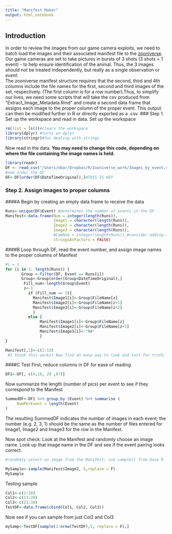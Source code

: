 ```yaml
---
title: "Manifest Maker"
output: html_notebook
---
```

## Introduction
In order to review the images from our game camera exploits, we need to batch load the images and their associated manifest file to the [zooniverse](http://www.zooniverse.org).  Our game cameras are set to take pictures in bursts of 3 shots (3 shots = 1 event) - to help ensure identification of the animal.  Thus, the 3 images should not be treated independently, but really as a single observation or *event*.  
The zooniverse manifest structure requires that the second, third and 4th columns include the file names for the first, second and third images of the set, respectively. (The first column is for a row number).Thus, to simplify our lives, we need some scripts that will take the csv produced from "Extract_Image_Metadata.Rmd" and create a second data frame that assigns each image to the proper column of the proper event. This output can then be modified further in R or directly exported as a .csv.
### Step 1. Set up the workspace and read in data.
Set up the workspace
```r
rm(list = ls())#clears the workspace
library(dplyr) #turns on dplyr
library(stringr)#for dealing with strings
```
Now read in the data.  **You may need to change this code, depending on where the file containing the image names is held.**

```r
library(readr)
DF <- read_csv("/Users/ebar/Dropbox/R/Zooniverse_work/Images_by_event.csv") #file with single colum of file names
#now order the DF
DF<-DF[order(DF$DateTimeOriginal),]#THIS IS KEY
```
### Step 2. Assign images to proper columns
####A 
Begin by creating an empty data frame to receive the data
```r
Runs<-unique(DF$Event) #determines the number of events in the DF
Manifest<-data.frame(Num = integer(length(Runs)),
                     Image1 = character(length(Runs)),
                     Image2 = character(length(Runs)),
                     Image3 = character(length(Runs)), 
                     #CamNum = integer(length(Runs)),#consider adding a way to record a column with camera number for manifest
                     stringsAsFactors = FALSE)
```

####B 
Loop through DF, read the event number, and assign image names to the proper columns of Manifest

```r

#i = 1
for (i in 1: length(Runs)) {
       Group <-filter(DF, Event == Runs[i])
       Group<-Group[order(Group$DateTimeOriginal),]
        Fill_num<-length(Group$Event)
        z<-1
          if (Fill_num == 3){
            Manifest$Image1[i]<-Group$FileName[z]
            Manifest$Image2[i]<-Group$FileName[z+1]
            Manifest$Image3[i]<-Group$FileName[z+2]
            }
          else {
               Manifest$Image1[i]<-Group$FileName[z]
               Manifest$Image2[i]<-Group$FileName[z+1]
               Manifest$Image3[i]<-"NA"
               }
}

Manifest[,1]<-c(1:13)
 #I think this works! Now find an easy way to look and test for truth.   

```
####C
Test
First, reduce columns in DF for ease of reading
```r
DF1<-DF[, c(4,16, 29 ,87)]
```
Now summarize the length (number of pics) per event to see if they correspond to the Manifest
```r
SummedDF<-DF1 %>% group_by (Event) %>% summarise (
     NumPerEvent = length(Event)
)
```
The resulting SummedDF indicates the number of images in each event; the number (e.g. 2, 3, 1) should be the same as the number of files entered for Image1, Image2 and Image3 for the row in the Manifest.

Now spot check: Look at the Manifest and randomly choose an image name.  Look up that image name in the DF and see if the event pairing looks correct.
```r
#randomly select an image from the Manifest; use sample() from base R

MySample<-sample(Manifest$Image2, 5,replace = F)
MySample

```
Testing sample
```r
Col1<-c(1:10)
Col2<-c(11:20)
Col3<-c(21:30)
TestDF<-data.frame(cbind(Col1, Col2, Col3))
```
Now see if you can sample from just Col2 and Col3
```r
mySamp<-TestDF[sample(2:nrow(TestDF),5, replace = F),]
```


